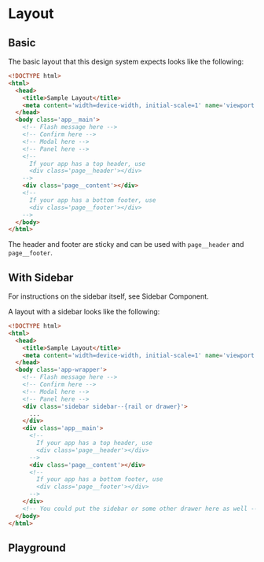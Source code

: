 
# Layout

## Basic

The basic layout that this design system expects looks like the following:

```html
<!DOCTYPE html>
<html>
  <head>
    <title>Sample Layout</title>
    <meta content='width=device-width, initial-scale=1' name='viewport' />
  </head>
  <body class='app__main'>
    <!-- Flash message here -->
    <!-- Confirm here -->
    <!-- Modal here -->
    <!-- Panel here -->
    <!--
      If your app has a top header, use
      <div class='page__header'></div>
    -->
    <div class='page__content'></div>
    <!--
      If your app has a bottom footer, use
      <div class='page__footer'></div>
    -->
  </body>
</html>
```

<Canvas withToolbar>
  <Story id='recipes-layout--basic' />
</Canvas>

The header and footer are sticky and can be used with `page__header` and `page__footer`.

## With Sidebar

For instructions on the sidebar itself, see <LinkTo LinkTo kind="components-sidebar--default-drawer">Sidebar Component</LinkTo>.

A layout with a sidebar looks like the following:

```html
<!DOCTYPE html>
<html>
  <head>
    <title>Sample Layout</title>
    <meta content='width=device-width, initial-scale=1' name='viewport' />
  </head>
  <body class='app-wrapper'>
    <!-- Flash message here -->
    <!-- Confirm here -->
    <!-- Modal here -->
    <!-- Panel here -->
    <div class='sidebar sidebar--{rail or drawer}'>
      ...
    </div>
    <div class='app__main'>
      <!--
        If your app has a top header, use
        <div class='page__header'></div>
      -->
      <div class='page__content'></div>
      <!--
        If your app has a bottom footer, use
        <div class='page__footer'></div>
      -->
    </div>
    <!-- You could put the sidebar or some other drawer here as well -->
  </body>
</html>
```

<Canvas withToolbar>
  <Story id='recipes-layout--sidebar' />
</Canvas>

## Playground

<Primary/>
<ArgsTable of='.' story='^'/>
